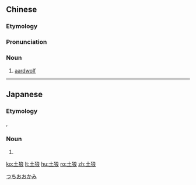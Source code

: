 ==Chinese==
{{zh-forms}}

===Etymology===
{{calque|zh|af|aardwolf||[[earth]] [[wolf]]}}

===Pronunciation===
{{zh-pron
|m=tǔláng
|c=tou2 long4
|cat=n
}}

===Noun===
{{zh-noun}}

# [[aardwolf]]

{{zh-cat|Carnivores}}

----

==Japanese==
{{ja-kanjitab|つち|おおかみ|yomi=k}}

===Etymology===
{{compound|ja|土|狼|tr1=tsuchi|tr2=ōkami|t1=[[soil]]; [[earth]]|t2=[[wolf]]|sort=つちおおかみ}}, {{calque|ja|af|aardwolf||[[earth]] [[wolf]]|nocap=y|sort=つちおおかみ}}

===Noun===
{{ja-noun|つちおおかみ|ツチオオカミ}}

# {{synonym of|lang=ja|アードウルフ|tr=ādourufu}}

[[Category:ja:Carnivores|つちおおかみ]]
[[ko:土狼]]
[[lt:土狼]]
[[hu:土狼]]
[[ro:土狼]]
[[zh:土狼]]